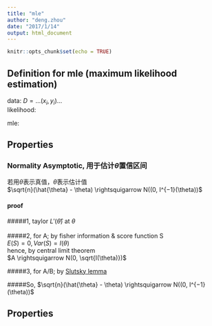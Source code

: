 ```yaml
---
title: "mle"
author: "deng.zhou"
date: "2017/1/14"
output: html_document
---
```


```r
knitr::opts_chunk$set(echo = TRUE)
```

## Definition for mle (maximum likelihood estimation)

data: $D={...(x_i, y_i)...}$  
likelihood:   
\begin{eqnarray*}
\text{假设我们有模型M，参数为}\theta  \\
L &=& \sum{P_M(D_i|\theta)}  \\
\end{eqnarray*}  

mle:
\begin{eqnarray*}
argmax_{\theta}{L}
\end{eqnarray*} 

## Properties  

### Normality Asymptotic, 用于估计$\theta$置信区间  
若用$\theta$表示真值，$\hat{\theta}$表示估计值  
$\sqrt{n}(\hat{\theta} - \theta) \rightsquigarrow N((0, I^{−1}(\theta))$
\begin{eqnarray*}
informatrix matrix: I & = & 
\end{eqnarray*}  

#### proof   
#####1, taylor $L'(\hat\theta)$ at $\theta$  
\begin{eqnarray*}
   0 = L'(\hat{\theta}) = L'(\theta) + (\hat{\theta} - \theta)L''(\theta) + ... \\
   Hence \\
   \sqrt{n}(\hat\theta - \theta) &\approx& \frac{\frac{1}{\sqrt{n}}L'(\theta)}{-\frac{1}{n}L''(\theta)} \\
                              &\equiv& \frac{A}{B} \\
   Now \\
   A &=& \frac{1}{\sqrt(n)}L'(\theta) \\
     &=& \sqrt{n} \cdot \frac{1}{n}\sum{S(\theta,D_i)} \\ 
     &=& \sqrt{n}(\bar{S} - 0)  \\
   B &=& -\frac{1}{n}L''(\theta) \\
     &\longrightarrow^P& E(L''(\theta)) \\
     &=& -I(\theta) \\
\end{eqnarray*}  
#####2, for A; by fisher information & score function S  
$E(S) = 0, Var(S) = I(\theta)$   
hence, by central limit theorem    
$A \rightsquigarrow N(0, \sqrt{I(\theta)})$   

#####3, for A/B; by [Slutsky lemma](https://maikolsolis.wordpress.com/2012/05/19/slutskys-lemma-continuous-mapping-theorem-uniform-weak-convergence/)
\begin{eqnarray*}
A/B &\rightsquigarrow& \frac{\sqrt{I(\theta)}Z}(I(\theta)) \\
    &=& \frac{Z}{\sqrt{I(\theta)}} \\
    &=& N(0, \frac{1}{I(\theta)}) \\
\end{eqnarray*}  

#####So,
$\sqrt{n}(\hat{\theta} - \theta) \rightsquigarrow N((0, I^{−1}(\theta))$

## Properties

